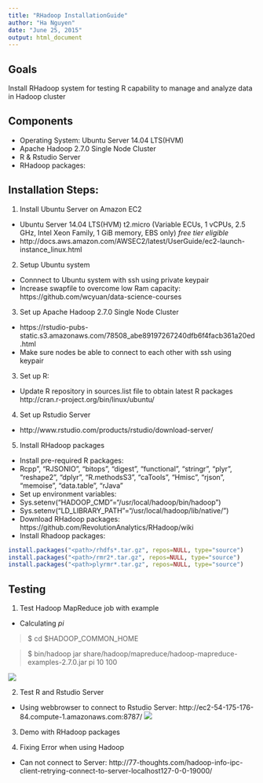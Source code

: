 ```yaml
---
title: "RHadoop InstallationGuide"
author: "Ha Nguyen"
date: "June 25, 2015"
output: html_document
---
```


## Goals
Install RHadoop system for testing R capability to manage and analyze data in Hadoop cluster 

## Components 
* Operating System: Ubuntu Server 14.04 LTS(HVM) 
* Apache Hadoop 2.7.0 Single Node Cluster 
* R & Rstudio Server 
* RHadoop packages: 

## Installation Steps: 
1. Install Ubuntu Server on Amazon EC2
- Ubuntu Server 14.04 LTS(HVM) t2.micro (Variable ECUs, 1 vCPUs, 2.5 GHz, Intel Xeon Family, 1 GiB memory, EBS only) *free tier eligible*
- http://docs.aws.amazon.com/AWSEC2/latest/UserGuide/ec2-launch-instance_linux.html  
2. Setup Ubuntu system
- Connnect to Ubuntu system with ssh using private keypair
- Increase swapfile to overcome low Ram capacity:  https://github.com/wcyuan/data-science-courses
3. Set up Apache Hadoop 2.7.0 Single Node Cluster
- https://rstudio-pubs-static.s3.amazonaws.com/78508_abe89197267240dfb6f4facb361a20ed.html
- Make sure nodes be able to connect to each other with ssh using keypair 
3. Set up R: 
-  Update R repository in sources.list file to obtain latest R packages
http://cran.r-project.org/bin/linux/ubuntu/
4. Set up Rstudio Server
- http://www.rstudio.com/products/rstudio/download-server/
5. Install RHadoop packages 
* Install pre-required R packages: 
 + Rcpp", "RJSONIO", "bitops", "digest", "functional", "stringr", "plyr", "reshape2", "dplyr", "R.methodsS3", "caTools", "Hmisc", "rjson", "memoise", "data.table", "rJava"
* Set up environment variables: 
 + Sys.setenv("HADOOP_CMD"="/usr/local/hadoop/bin/hadoop")
 + Sys.setenv("LD_LIBRARY_PATH"="/usr/local/hadoop/lib/native/")
* Download RHadoop packages: https://github.com/RevolutionAnalytics/RHadoop/wiki
* Install Rhadoop packages: 
```r
install.packages("<path>/rhdfs*.tar.gz", repos=NULL, type="source")
install.packages("<path>/rmr2*.tar.gz", repos=NULL, type="source")
install.packages("<path>plyrmr*.tar.gz", repos=NULL, type="source")
```


## Testing 
1. Test Hadoop MapReduce job with example
- Calculating *pi*

> $ cd $HADOOP_COMMON_HOME

> $ bin/hadoop jar share/hadoop/mapreduce/hadoop-mapreduce-examples-2.7.0.jar pi 10 100

![](http://postimg.org/image/k0bgtt3kn/)


2. Test R and Rstudio Server 
- Using webbrowser to connect to Rstudio Server: http://ec2-54-175-176-84.compute-1.amazonaws.com:8787/
![](/Users/akira_6686/Desktop/Screen\ Shot\ 2015-06-26\ at\ 9.48.14\ AM.png)

3. Demo with RHadoop packages 

4. Fixing Error when using Hadoop 
- Can not connect to Server: http://77-thoughts.com/hadoop-info-ipc-client-retrying-connect-to-server-localhost127-0-0-19000/
